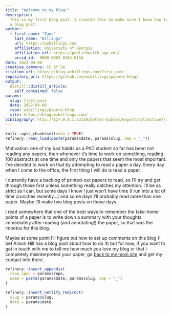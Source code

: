 ```yaml
---
title: "Welcome to my blog!"
description:
  This is my first blog post. I created this to make sure I know how to make
  a blog post.
author:
  - first_name: "Zane"
    last_name: "Billings"
    url: https://wzbillings.com
    affiliation: University of Georgia
    affiliation_url: https://publichealth.uga.edu/
    orcid_id:  0000-0002-0184-6134
date: 2022-04-08
creative_commons: CC BY SA
citation_url: https://blog.wzbillings.com/first-post 
repository_url: https://github.com/wzbillings/papers-blog/
output:
  distill::distill_article:
    self_contained: false
params:
  slug: first-post
  date: 2022-04-08
  repo: wzbillings/papers-blog
  site: https://blog.wzbillings.com/
bibliography: http://127.0.0.1:23119/better-bibtex/export/collection?/1/CHZJLM59.bibtex
---
```


<!---
The template for this post was pretty much copied from the template created
by Danielle Navarro for her blog. https://github.com/djnavarro/distill-blog
She does awesome work and you should check her blog out!
---->

<!----
checklist:
  - check the "update me" messages in YAML above
  - initialise the _renv folder with refinery::renv_new("name of post folder")
  - populate the lockfile with refinery::renv_snapshot("name of post folder")
  - update the _renv folder from snapshot with refinery::restore("name of post folder")
---->


<!--------------- setup post ----------------->

```r
knitr::opts_chunk$set(echo = TRUE)
refinery::renv_load(paste(params$date, params$slug, sep = "_"))
```


<!--------------- post ----------------->

Motivation: one of my bad habits as a PhD student so far has been not reading any papers, then whenever it's time to work on something, reading 100 abstracts at one time and only the papers that seem the most important. I've decided to work on that by attempting to read a paper a day. Every day when I come to the office, the first thing I will do is read a paper.

I currently have a backlog of printed-out papers to read, so I'll try and get through those first unless something really catches my attention. I'll be as strict as I can, but some days I know I just won't have time (I run into a lot of time crunches recently...) and some days I'll probably read more than one paper. Maybe I'll make two blog posts on those days.

I read somewhere that one of the best ways to remember the take-home points of a paper is to write down a summary with your thoughts immediately after reading (and annotating!) the paper, so that was the impetus for this blog.

Maybe at some point I'll figure out how to set up comments on this blog (I bet Alison Hill has a blog post about how to do it) but for now, if you want to get in touch with me to tell me how much you love my blog or that I completely misinterpreted your paper, go [back to my main site](https://wzbillings.com/#contact) and get my contact info there.

<!--------------- appendices ----------------->

```r
refinery::insert_appendix(
  repo_spec = params$repo, 
  name = paste(params$date, params$slug, sep = "_")
)
```


<!--------------- miscellanea ----------------->

```r
refinery::insert_netlify_redirect(
  slug = params$slug, 
  date = params$date
)
```

